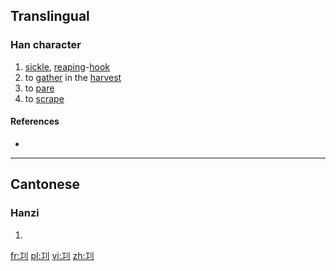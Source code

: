==Translingual==

===Han character===
{{Han char|rn=18|rad=刀|as=03|sn=5|four=|canj=一中弓 (MLN)|ids=⿰[[工]][[刂]]}}

# [[sickle]], [[reaping]]-[[hook]]
# to [[gather]] in the [[harvest]]
# to [[pare]]
# to [[scrape]]

====References====
* {{Han ref|kx=0136.150|hdz=10324.010|uh=34DA|ud=13530}}

----

==Cantonese==

===Hanzi===
{{yue-hanzi|jyut=[[geoi6]], [[gung1]], [[kung4]]|y=geui6, gung1, kung4}}

# {{defn|lang=yue|sort=刀03}}

[[fr:㓚]]
[[pl:㓚]]
[[vi:㓚]]
[[zh:㓚]]
